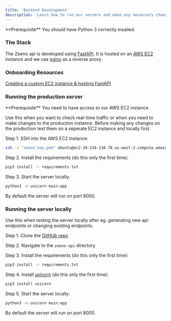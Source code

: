 ```yaml
---
title: 'Backend Development'
description: 'Learn how to run our servers and make any necessary changes to configurations'
---
```


<Info>
  **Prerequisite** You should have Python 3 correctly insalled.
</Info>

### The Stack

The Zeeno api is developed using [FastAPI](https://fastapi.tiangolo.com/). It is hosted on an [AWS EC2](https://aws.amazon.com/ec2/) instance and we use [nginx](https://www.nginx.com/) as a reverse proxy.

### Onboarding Resources

[Creating a custom EC2 instance & hosting FastAPI](https://www.youtube.com/watch?v=SgSnz7kW-Ko&ab_channel=pixegami)  

### Running the production server

<Info>
  **Prerequisite** You need to have access to our AWS EC2 instance.
</Info>

Use this when you want to check real-time traffic or when you need to make changes to the production instance. Before making any changes on the production test them on a seperate EC2 instance and locally first.

Step 1. SSH into the AWS EC2 instance:

```bash
ssh -i "zeeno_key.pem" ubuntu@ec2-34-218-116-78.us-west-2.compute.amazonaws.com
```

Step 2. Install the requirements (do this only the first time):

```bash
pip3 install -r requirements.txt
```
Step 3. Start the server locally:

```bash
python3 -m uvicorn main:app
```
By default the server will run on port 8000.


### Running the server locally

Use this when testing the server locally after eg. generating new api endpoints or changing existing endpoints.

Step 1. Clone the [GitHUb repo](https://github.com/42enrique/zeeno-api)

Step 2. Navigate to the `zeeno-api` directory

Step 3. Install the requirements (do this only the first time):

```bash
pip3 install -r requirements.txt
```

Step 4. Install [uvicorn](https://www.uvicorn.org/) (do this only the first time):

```bash
pip3 install uvicorn
```

Step 5. Start the server locally:

```bash
python3 -m uvicorn main:app
```
By default the server will run on port 8000.